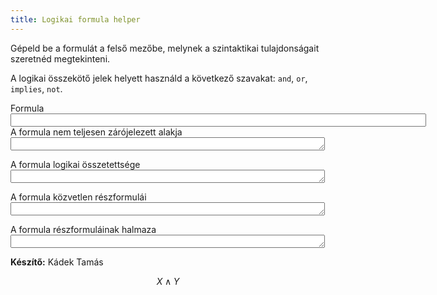 ```yaml
---
title: Logikai formula helper
---
```


<style>
  .form-control-feedback { z-index: 5; }
</style>

<form>
Gépeld be a formulát a felső mezőbe, melynek a szintaktikai tulajdonságait
szeretnéd megtekinteni.

A logikai összekötő jelek helyett használd a következő szavakat: `and`, `or`,
`implies`, `not`.

<div class="form-group"> <div class="input-group"> <div
class="input-group-addon">Formula</div> <input class="form-control"
onkeyup="getProperties(this.value)" name="input" size="80"/> </div> </div>

<div class="form-group">
<label for="output1">A formula nem teljesen zárójelezett alakja</label>
<textarea readonly class="form-control" cols="60" rows="1" name="output1"></textarea>
</div>
<span class="math display" id="output1"></span>

<div class="form-group">
<label for="output2">A formula logikai összetettsége</label>
<textarea readonly class="form-control" cols="60" rows="1" name="output2"></textarea>
</div>
<span class="math display" id="output2"></span>

<div class="form-group">
<label for="output3">A formula közvetlen részformulái</label>
<textarea readonly class="form-control" cols="60" rows="1" name="output3"></textarea>
</div>
<span class="math display" id="output3"></span>

<div class="form-group">
<label for="output4">A formula részformuláinak halmaza</label>
<textarea readonly class="form-control" cols="60" rows="1" name="output4"></textarea>
</div>
<span class="math display" id="output4"></span>

<script type="text/javascript" src="logika.js"></script>

**Készítő:** Kádek Tamás

$$X \land Y$$
